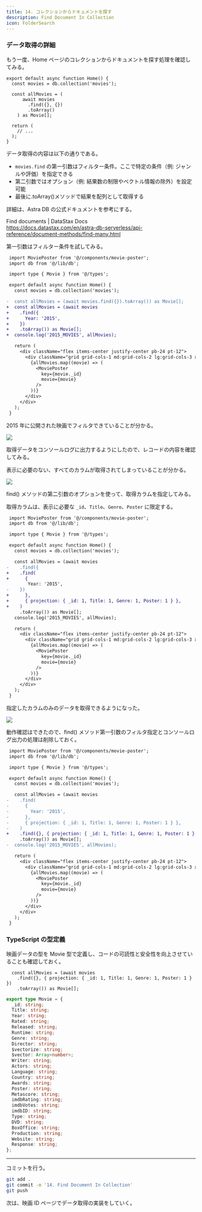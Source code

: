 ```yaml
---
title: 14. コレクションからドキュメントを探す
description: Find Document In Collection
icon: FolderSearch
---
```


### データ取得の詳細

もう一度、Home ページのコレクションからドキュメントを探す処理を確認してみる。

```tsx title="src/app/page.tsx（抜粋）"
export default async function Home() {
  const movies = db.collection('movies');

  const allMovies = (
      await movies
        .find({}, {})
        .toArray()
    ) as Movie[];

  return (
    // ...
  );
}
```

データ取得の内容は以下の通りである。

- `movies.find` の第一引数はフィルター条件。ここで特定の条件（例: ジャンルや評価）を指定できる
- 第二引数ではオプション（例: 結果数の制限やベクトル情報の除外）を設定可能
- 最後に.toArray()メソッドで結果を配列として取得する

詳細は、Astra DB の公式ドキュメントを参考にする。

Find documents | DataStax Docs<br />
https://docs.datastax.com/en/astra-db-serverless/api-reference/document-methods/find-many.html

第一引数はフィルター条件を試してみる。

```diff title="src/app/page.tsx"
 import MoviePoster from '@/components/movie-poster';
 import db from '@/lib/db';

 import type { Movie } from '@/types';

 export default async function Home() {
   const movies = db.collection('movies');

-  const allMovies = (await movies.find({}).toArray()) as Movie[];
+  const allMovies = (await movies
+    .find({
+      Year: '2015',
+    })
+    .toArray()) as Movie[];
+  console.log('2015_MOVIES', allMovies);

   return (
     <div className="flex items-center justify-center pb-24 pt-12">
       <div className="grid grid-cols-1 md:grid-cols-2 lg:grid-cols-3 xl:grid-cols-4 gap-10">
         {allMovies.map((movie) => (
           <MoviePoster
             key={movie._id}
             movie={movie}
           />
         ))}
       </div>
     </div>
   );
 }
```

2015 年に公開された映画でフィルタできていることが分かる。

![](/02-hands-on/02-movie-recommendations-app/14_find_document_in_collection/filterd_year_2015.png)

取得データをコンソールログに出力するようにしたので、レコードの内容を確認してみる。

表示に必要のない、すべてのカラムが取得されてしまっていることが分かる。

![](/02-hands-on/02-movie-recommendations-app/14_find_document_in_collection/filterd_year_2015_in_console_logs.png)

find() メソッドの第二引数のオプションを使って、取得カラムを指定してみる。

取得カラムは、表示に必要な `_id`、`Title`、`Genre`、`Poster` に限定する。

```diff title="src/app/page.tsx"
 import MoviePoster from '@/components/movie-poster';
 import db from '@/lib/db';

 import type { Movie } from '@/types';

 export default async function Home() {
   const movies = db.collection('movies');

   const allMovies = (await movies
-    .find({
+    .find(
+      {
        Year: '2015',
-    })
+      },
+      { projection: { _id: 1, Title: 1, Genre: 1, Poster: 1 } },
+    )
     .toArray()) as Movie[];
   console.log('2015_MOVIES', allMovies);

   return (
     <div className="flex items-center justify-center pb-24 pt-12">
       <div className="grid grid-cols-1 md:grid-cols-2 lg:grid-cols-3 xl:grid-cols-4 gap-10">
         {allMovies.map((movie) => (
           <MoviePoster
             key={movie._id}
             movie={movie}
           />
         ))}
       </div>
     </div>
   );
 }
```

指定したカラムのみのデータを取得できるようになった。

![](/02-hands-on/02-movie-recommendations-app/14_find_document_in_collection/filterd_column_in_console_logs.png)

動作確認はできたので、find() メソッド第一引数のフィルタ指定とコンソールログ出力の処理は削除しておく。

```diff title="src/app/page.tsx"
 import MoviePoster from '@/components/movie-poster';
 import db from '@/lib/db';

 import type { Movie } from '@/types';

 export default async function Home() {
   const movies = db.collection('movies');

   const allMovies = (await movies
-    .find(
-      {
-        Year: '2015',
-      },
-      { projection: { _id: 1, Title: 1, Genre: 1, Poster: 1 } },
-    )
+    .find({}, { projection: { _id: 1, Title: 1, Genre: 1, Poster: 1 } })
     .toArray()) as Movie[];
-  console.log('2015_MOVIES', allMovies);

   return (
     <div className="flex items-center justify-center pb-24 pt-12">
       <div className="grid grid-cols-1 md:grid-cols-2 lg:grid-cols-3 xl:grid-cols-4 gap-10">
         {allMovies.map((movie) => (
           <MoviePoster
             key={movie._id}
             movie={movie}
           />
         ))}
       </div>
     </div>
   );
 }
```

### TypeScript の型定義

映画データの型を Movie 型で定義し、コードの可読性と安全性を向上させていることも確認しておく。

```tsx title="src/app/page.tsx（抜粋）"
  const allMovies = (await movies
    .find({}, { projection: { _id: 1, Title: 1, Genre: 1, Poster: 1 } })
    .toArray()) as Movie[];
```

```ts title="src/types.ts"
export type Movie = {
  _id: string;
  Title: string;
  Year: string;
  Rated: string;
  Released: string;
  Runtime: string;
  Genre: string;
  Director: string;
  $vectorize: string;
  $vector: Array<number>;
  Writer: string;
  Actors: string;
  Language: string;
  Country: string;
  Awards: string;
  Poster: string;
  Metascore: string;
  imdbRating: string;
  imdbVotes: string;
  imdbID: string;
  Type: string;
  DVD: string;
  BoxOffice: string;
  Production: string;
  Website: string;
  Response: string;
};
```

---

コミットを行う。

```bash title="Terminal"
git add .
git commit -m '14. Find Document In Collection'
git push
```

次は、映画 ID ページでデータ取得の実装をしていく。
